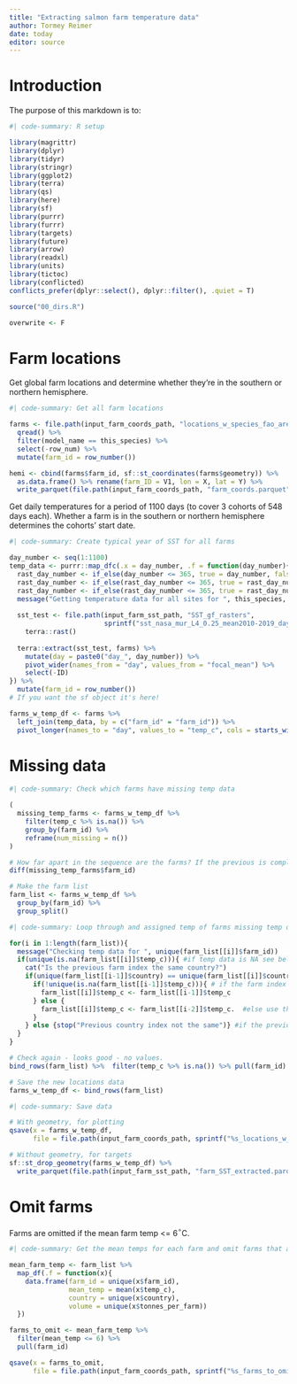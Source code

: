 ```yaml
---
title: "Extracting salmon farm temperature data"
author: Tormey Reimer
date: today
editor: source
---
```


# Introduction

The purpose of this markdown is to:

```r
#| code-summary: R setup

library(magrittr)
library(dplyr)
library(tidyr)
library(stringr)
library(ggplot2)
library(terra)
library(qs)
library(here)
library(sf)
library(purrr)
library(furrr)
library(targets)
library(future)
library(arrow)
library(readxl)
library(units)
library(tictoc)
library(conflicted)
conflicts_prefer(dplyr::select(), dplyr::filter(), .quiet = T)

source("00_dirs.R")

overwrite <- F
```

# Farm locations

Get global farm locations and determine whether they're in the southern or northern hemisphere.

``` r
#| code-summary: Get all farm locations

farms <- file.path(input_farm_coords_path, "locations_w_species_fao_area_stocking.qs") %>% 
  qread() %>% 
  filter(model_name == this_species) %>% 
  select(-row_num) %>% 
  mutate(farm_id = row_number())

hemi <- cbind(farms$farm_id, sf::st_coordinates(farms$geometry)) %>% 
  as.data.frame() %>% rename(farm_ID = V1, lon = X, lat = Y) %>% 
  write_parquet(file.path(input_farm_coords_path, "farm_coords.parquet"))
```

Get daily temperatures for a period of 1100 days (to cover 3 cohorts of 548 days each). Whether a farm is in the southern or northern hemisphere determines the cohorts' start date.

```r
#| code-summary: Create typical year of SST for all farms

day_number <- seq(1:1100)
temp_data <- purrr::map_dfc(.x = day_number, .f = function(day_number){
  rast_day_number <- if_else(day_number <= 365, true = day_number, false = day_number-365)
  rast_day_number <- if_else(rast_day_number <= 365, true = rast_day_number, false = rast_day_number-365)
  rast_day_number <- if_else(rast_day_number <= 365, true = rast_day_number, false = rast_day_number-365)
  message("Getting temperature data for all sites for ", this_species,  " - day ", day_number)
  
  sst_test <- file.path(input_farm_sst_path, "SST_gf_rasters", 
                        sprintf("sst_nasa_mur_L4_0.25_mean2010-2019_day_%s.tif", rast_day_number)) %>% 
    terra::rast()
  
  terra::extract(sst_test, farms) %>%
    mutate(day = paste0("day_", day_number)) %>%
    pivot_wider(names_from = "day", values_from = "focal_mean") %>%
    select(-ID)
}) %>%
  mutate(farm_id = row_number())
# If you want the sf object it's here!

farms_w_temp_df <- farms %>%
  left_join(temp_data, by = c("farm_id" = "farm_id")) %>%
  pivot_longer(names_to = "day", values_to = "temp_c", cols = starts_with("day_"))
```

# Missing data

``` r
#| code-summary: Check which farms have missing temp data

(
  missing_temp_farms <- farms_w_temp_df %>% 
    filter(temp_c %>% is.na()) %>% 
    group_by(farm_id) %>% 
    reframe(num_missing = n())
)

# How far apart in the sequence are the farms? If the previous is complete we should be able to use the one before in the same country
diff(missing_temp_farms$farm_id)

# Make the farm list
farm_list <- farms_w_temp_df %>%
  group_by(farm_id) %>% 
  group_split()
```

``` r
#| code-summary: Loop through and assigned temp of farms missing temp data, to the farm adjacent (the nearest complete index before)

for(i in 1:length(farm_list)){
  message("Checking temp data for ", unique(farm_list[[i]]$farm_id)) 
  if(unique(is.na(farm_list[[i]]$temp_c))){ #if temp data is NA see below
    cat("Is the previous farm index the same country?")
    if(unique(farm_list[[i-1]]$country) == unique(farm_list[[i]]$country)){
      if(!unique(is.na(farm_list[[i-1]]$temp_c))){ # if the farm index before is NOT NA, use that.
        farm_list[[i]]$temp_c <- farm_list[[i-1]]$temp_c
      } else {
        farm_list[[i]]$temp_c <- farm_list[[i-2]]$temp_c.  #else use the farm index 2 before (the missing_farm_
      }
    } else {stop("Previous country index not the same")} #if the previous country is not the same country stop the loop
  }
}

# Check again - looks good - no values.
bind_rows(farm_list) %>%  filter(temp_c %>% is.na()) %>% pull(farm_id) %>% unique()

# Save the new locations data 
farms_w_temp_df <- bind_rows(farm_list)
```

``` r
#| code-summary: Save data

# With geometry, for plotting
qsave(x = farms_w_temp_df, 
      file = file.path(input_farm_coords_path, sprintf("%s_locations_w_temps.qs", this_species)))

# Without geometry, for targets
sf::st_drop_geometry(farms_w_temp_df) %>%
  write_parquet(file.path(input_farm_sst_path, "farm_SST_extracted.parquet"))
```

# Omit farms

Farms are omitted if the mean farm temp <= 6$^\circ$C.

```r
#| code-summary: Get the mean temps for each farm and omit farms that are too cold

mean_farm_temp <- farm_list %>% 
  map_df(.f = function(x){
    data.frame(farm_id = unique(x$farm_id), 
               mean_temp = mean(x$temp_c),
               country = unique(x$country),
               volume = unique(x$tonnes_per_farm))
  })

farms_to_omit <- mean_farm_temp %>% 
  filter(mean_temp <= 6) %>% 
  pull(farm_id)

qsave(x = farms_to_omit, 
      file = file.path(input_farm_coords_path, sprintf("%s_farms_to_omit.qs", this_species)))
```

